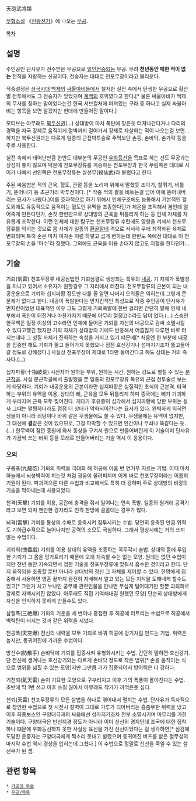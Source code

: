 天砲武將類

[[무협소설]] 《[[전왕전기]]》에 나오는 [[무공]]. 

[[목차]]
== 설명 ==
주인공인 단사유가 전수받은 무공으로 [[일인전승]]되는 무공. 무려 '''천년동안 패한 적이 없는''' 전적을 자랑하는 신공이다. 전승자는 대대로 천포무장이라고 불리운다.

작중설정은 [[삼국시대]] [[백제]]의 [[싸울아비]]들에서 철저한 실전 속에서 탄생한 무공으로 황산벌 전투에서도 그 전승자가 있었으며 [[계백]]의 호위였다고 한다.[* 물론 싸울아비가 백제의 무사를 칭하는 말이었다는건 한국 서브컬처에 퍼져있는 구라 중 하나고 실제 싸울아비는 항목을 보면 알겠지만 현대에 만들어진 말이다.]

모티브는 아무래도 [[북두신권]](...) 상대방이 마치 폭탄에 맞은듯 터져나간다거나 다리의 경맥을 자극 강제로 움직이게 절벽까지 걸어가서 강제로 자살하는 적이 나오는걸 보면... 하지만 북두신권과는 다르게 일종의 근접박투술로 주먹보단 손등, 손바닥, 손가락 등을 주로 사용한다.

실전 속에서 태어난만큼 한반도 대부분의 무공인 [[우화등선]]을 목표로 하는 선도 무공과는 상성이 좋지 않으며 덕분에 천포무장류를 계승하는 천포무장과 한국 무림쪽은 대대로 사이가 나빠서 선인쪽은 천포무장류는 살선무(殺仙武)라 불렀다고 한다. 

주된 싸움법은 적의 근육, 혈도, 관절 등을 노리며 위에서 말했듯 조이기, 할퀴기, 비틀기, 뜯어내기 등 초근거리 박투전이다. [* 작중 적의 팔을 비트는걸 넘어 아예 뜯어내버리는 묘사가 나왔다.]이를 효과적으로 하기 위해서 인체구조에도 능통해서 기본적인 혈도외에도 유동적으로 움직이는 혈도인 유맥을 조종한다던가 체온을 조작해서 봄인데 얼어죽게 만든다던가, 손짓 한번만으로 상대방의 근육을 뒤틀리게 하는 등 인체 자체를 자유롭게 조작한다. 이런 인체에 대한 탐구는 천포무장류 수련에도 영향을 끼쳐서 천포무장류를 익히는 것으로 몸 자체가 일종의 [[환골탈태]] 격으로 서서히 무에 최적화된 육체로 변화되며 특히 손은 마치 여자손 처럼 하얗고 곱게 변하는데 한반도 쪽에선 대대로 이 천포무장의 손을 '마수'라 칭했다. 그외에도 근육을 이용 손대지 않고도 지혈을 한다던가...

== 기술 ==
기뢰(氣雷)
천포무장류 내공심법인 기뢰심결로 생성되는 특유의 [[내공]]. 기 자체가 폭발성을 지니고 있어서 소유자가 원할경우 그 자리에서 터진다. 천포무장류의 근본이 되는 내공운용으로 기뢰와 십지파황 정도만 다룰 줄 알면 나머지 오의들은 익히는데 그렇게 큰 문제가 없다고 한다.
내공이 폭발한다는 먼치킨적인 특성으로 작중 주인공이 단사유가 먼치킨이었던 대표적인 이유 그도 그럴게 기뢰폭발에 한번 걸리면 간단히 말해 인체 내부에서 폭탄이 터진거나 마찬가지기 때문에 아무리 절정고수라도 답이 없다.(...)  스승인 한무백은 일정 이상의 고수라면 인체에 들어온 기뢰를 자신의 내공으로 감싸 소멸시킬 수 있다고했긴 했지만 기뢰 자체가 상대방의 기에도 반응해서 어줍잖게 다루면 바로 터지는데다 그 성질 자체가 진화하는 속성을 가지고 있기 떄문에[* 처음엔 한 부분에 내공을 집중만 해도 기뢰가 뚫고 들어가지 못했으나 점점 호신강기나 성마지기조차 뚫고들어갈 정도로 강해졌다.] 사실상 천포무장이 제대로 1타만 들어간다고 해도 상대는 거의 즉사다.(...)

십지파황(十指破荒)
시전자가 원하는 부위, 원하는 시간, 원하는 강도로 펼칠 수 있는 [[분근착골]]. 사실 분근착골에서 출발했을 뿐 일종의 천포무장류 특유의 근접 전투술로 보는게 타당하다. 기뢰가 내공운용의 근본이라면 십지파황은 실질적인 초식의 근본격. 타격하는 부위의 유맥을 이용, 상대의 뼈, 근육을 모두 뒤틀리게 하며 종국에는 뼈가 기괴하게 부러지며 근육 모두 찢어진다. 게다가 후유증이 심각해서 십지파황에 당한 부위는 설사 그때는 멀쩡하더라도 점점 더 상태가 악화되어간다는 묘사가 있다. 완벽하게 익히면 생물이 아니라 쇠덩이나 바위 같은 무생물에도 쓸 수 있다. 무생물에는 유맥이 없지만, 그 대신에 '''결'''같은 것이 있으므로, 그걸 파악할 수 있으면 인간이나 무쇠나 똑같다는 듯.(...) 한무백이 잠깐 중원에 와서 동상을 구겨서 원으로 만들어버린게 이 기술이며 단사유가 가끔씩 쓰는 바위 등을 모래로 만들어버리는 기술 역시 이 응용이다. 

=== 오의 ===

구룡포(九龍砲)
기뢰의 위력을 극대화 해 허공에 아홉 번 연거푸 지르는 기법. 이때 마치 하늘에서 뇌성벽력이 치는것 처럼 굉음이 울려퍼지며 이게 바로 천포무장이라는 이름의 기원이 된다. 파괴력으론 다른 수법과 비교해서도 특히 더 강하며 주로 상대방의 비장의 기술을 막아내는데 사용되었다. 

천격(天擊)
기뢰를 이용, 공간에 충격을 줘서 일어나는 연속 폭발. 일종의 원거리 공격기라고 보면 되며 왠만한 강자라도 천격 한방에 골골대는 경우가 많다. 

뇌격(雷擊)
기뢰를 통상의 수배로 응축시켜 침투시키는 수법. 당연히 응축된 만큼 위력도 기하급수적으로 늘어나지만 공력의 소모도 극심하다. 그래서 평상시에는 거의 쓰지 않는 수법이다.

괴뢰희(愧儡戱)
기뢰를 이용 상대의 유맥을 조종하는 꼭두각시 술법. 상대의 몸에 투입한 기뢰가 그 몸을 망가트리기 때문에 오래 지속할 수는 없는 모양. 원래는 없던 수법이지만 천년 동안 지속되면서 접한 기술을 천포무장류에 맞춰서 흡수한 것이라고 한다. 단지 움직임을 조종할 뿐만 아니라 상대방의 정신 그 자체를 제어할 수 있다. 한명에게 집중해서 사용하면 영혼 끝까지 완전히 지배해서 알고 있는 모든 지식을 토해내게 할수도 있고[* 그런거 치고 누나인 궁무애 관련인물을 만나면 무섭게 털어대기만 할뿐 괴뢰희로 강제로 자백시키진 않았다. 아무래도 직접 기억해내길 원했던 모양] 단순히 상대방에게 자신을 인식하지 못하게 만들수도 있다. 

삼절폭(三絶爆)
기뢰의 기운을 세 번이나 중첩한 후 허공에 터트리는 수법으로 허공에서 벽력탄이 터지는 것과 같은 위력을 지녔다.

천공폭(天空爆)
전신의 내력을 모두 기뢰로 바꿔 허공에 강기처럼 만드는 기법. 위력은 높지만, 동귀어진에 가까운 수법이다.

방산수(防散手)
손바닥에 기뢰를 집중시켜 유형화시키는 수법. 간단히 말하면 호신강기. 단 전신에 생겨나는 호신강기와는 다르게 손바닥 정도로 작은 범위[* 손을 움직이는 식으로 범위를 넓힐 수 있는 모양]지만 그만큼 기가 집중되어서 방어력은 더 강하다.

기천뢰(氣天雷)
손이 기묘한 모양으로 구부러지고 이후 기의 폭풍이 몰아친다는 수법. 초반에 딱 1번 쓰고 이후 쓰질 않아서 아무래도 작가가 까먹은듯 싶다. 

천뢰(天雷)
천포무장류의 모든 살법을 하나로 엮어내서 펼치는 수법. 단사유가 독자적으로 창안한 수법으로 첫 시전시 절벽이 그대로 가루가 되어버리는 흠좀무한 위력을 냈고 이후 최종보스인 구양대극과의 싸움에선 성마지기조차 전부 소멸시키며 마무리를 가한 기술이다. 구양대극은 반선지경 정도가 아니라 이미 신선의 경지인데 조국에 대한 집착 하나 떄문에 우화등선하지 못한 사실상 육신을 가진 신선이었다는 걸 생각하면[* 심검에 도달한 운중자는 구양대극에게 찍소리 못내고 발렸으며 동귀어진 버프를 받은 철무성의 마지막 수법 역시 경상을 입히는데 그쳤다.] 이 수법으로 정말로 신선을 죽일 수 있는 살선무가 된 셈.

== 관련 항목 ==
 * [[가공의 무술]]
 * [[무공/목록]]

